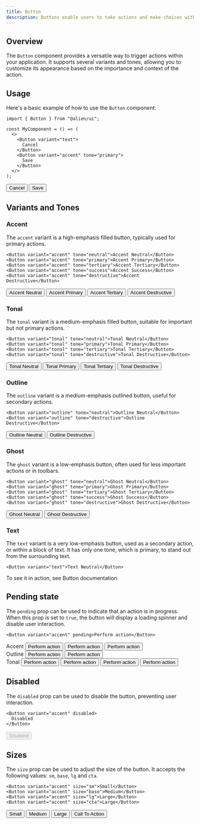 ```yaml
---
title: Button
description: Buttons enable users to take actions and make choices with a single tap. They come in various styles to suit different contexts and levels of emphasis.
---
```



## Overview

The `Button` component provides a versatile way to trigger actions within your application. It supports several variants and tones, allowing you to customize its appearance based on the importance and context of the action.

## Usage

Here's a basic example of how to use the `Button` component:

```tsx
import { Button } from "@alien/ui";

const MyComponent = () => (
  <>
    <Button variant="text">
      Cancel
    </Button>
    <Button variant="accent" tone="primary">
      Save
    </Button>
  </>
);
```

<div class="not-content flex gap-2">
  <Button variant="ghost">
    Cancel
  </Button>
  <Button variant="accent" tone="primary">
    Save
  </Button>
</div>

## Variants and Tones

### Accent

The `accent` variant is a high-emphasis filled button, typically used for primary actions.

```tsx
<Button variant="accent" tone="neutral">Accent Neutral</Button>
<Button variant="accent" tone="primary">Accent Primary</Button>
<Button variant="accent" tone="tertiary">Accent Tertiary</Button>
<Button variant="accent" tone="success">Accent Success</Button>
<Button variant="accent" tone="destructive">Accent Destructive</Button>
```

<div class="not-content flex flex-wrap gap-4">
  <Button variant="accent" tone="neutral">Accent Neutral</Button>
  <Button variant="accent" tone="primary">Accent Primary</Button>
  <Button variant="accent" tone="tertiary">Accent Tertiary</Button>
  <Button variant="accent" tone="destructive">Accent Destructive</Button>
</div>

### Tonal

The `tonal` variant is a medium-emphasis filled button, suitable for important but not primary actions.

```tsx
<Button variant="tonal" tone="neutral">Tonal Neutral</Button>
<Button variant="tonal" tone="primary">Tonal Primary</Button>
<Button variant="tonal" tone="tertiary">Tonal Tertiary</Button>
<Button variant="tonal" tone="destructive">Tonal Destructive</Button>
```

<div class="not-content flex flex-wrap gap-4">
  <Button variant="tonal" tone="neutral">Tonal Neutral</Button>
  <Button variant="tonal" tone="primary">Tonal Primary</Button>
  <Button variant="tonal" tone="tertiary">Tonal Tertiary</Button>
  <Button variant="tonal" tone="destructive">Tonal Destructive</Button>
</div>

### Outline

The `outline` variant is a medium-emphasis outlined button, useful for secondary actions.

```tsx
<Button variant="outline" tone="neutral">Outline Neutral</Button>
<Button variant="outline" tone="destructive">Outline Destructive</Button>
```

<div class="not-content flex flex-wrap gap-4">
  <Button variant="outline" tone="neutral">Outline Neutral</Button>
  <Button variant="outline" tone="destructive">Outline Destructive</Button>
</div>

### Ghost

The `ghost` variant is a low-emphasis button, often used for less important actions or in toolbars.

```tsx
<Button variant="ghost" tone="neutral">Ghost Neutral</Button>
<Button variant="ghost" tone="primary">Ghost Primary</Button>
<Button variant="ghost" tone="tertiary">Ghost Tertiary</Button>
<Button variant="ghost" tone="success">Ghost Success</Button>
<Button variant="ghost" tone="destructive">Ghost Destructive</Button>
```

<div class="not-content flex flex-wrap gap-4">
  <Button variant="ghost" tone="neutral">Ghost Neutral</Button>
  <Button variant="ghost" tone="destructive">Ghost Destructive</Button>
</div>

### Text

The `text` variant is a very low-emphasis button, used as a secondary action, or within a block of text.
It has only one tone, which is primary, to stand out from the surrounding text.

```tsx
<Button variant="text">Text Neutral</Button>
```

<div class="not-content flex flex-wrap gap-4">
  <p>To see it in action, see <ButtonLink href="/components/button" variant="text">Button</ButtonLink> documentation.</p>
</div>

## Pending state

The `pending` prop can be used to indicate that an action is in progress. When this prop is set to `true`, the button will display a loading spinner and disable user interaction.

```tsx
<Button variant="accent" pending>Perform action</Button>
```

<div class="not-content flex gap-6">
  <div class="flex flex-col gap-4">
    <Text with="overline">Accent</Text>
    <Button variant="accent" pending>Perform action</Button>
    <Button variant="accent" tone="tertiary" pending>Perform action</Button>
    <Button variant="accent" tone="destructive" pending>Perform action</Button>
  </div>
  <div class="flex flex-col gap-2">
    <Text with="overline">Outline</Text>
    <Button variant="outline" tone="neutral" pending>Perform action</Button>
    <Button variant="outline" tone="destructive" pending>Perform action</Button>
  </div>
  <div class="flex flex-col gap-2">
    <Text with="overline">Tonal</Text>
    <Button variant="tonal" tone="neutral" pending>Perform action</Button>
    <Button variant="tonal" tone="primary" pending>Perform action</Button>
    <Button variant="tonal" tone="tertiary" pending>Perform action</Button>
    <Button variant="tonal" tone="destructive" pending>Perform action</Button>
  </div>
</div>

## Disabled
The `disabled` prop can be used to disable the button, preventing user interaction.

```tsx
<Button variant="accent" disabled>
  Disabled
</Button>
```

<div class="not-content flex flex-wrap gap-4">
  <Button variant="accent" disabled>
    Disabled
  </Button>
</div>

## Sizes

The `size` prop can be used to adjust the size of the button. It accepts the following values: `sm`, `base`, `lg` and `cta`.

```tsx
<Button variant="accent" size="sm">Small</Button>
<Button variant="accent" size="base">Medium</Button>
<Button variant="accent" size="lg">Large</Button>
<Button variant="accent" size="cta">Large</Button>
```

<div class="not-content flex items-start flex-wrap gap-4">
  <Button variant="accent" size="sm">Small</Button>
  <Button variant="accent" size="base">Medium</Button>
  <Button variant="accent" size="lg">Large</Button>
  <Button variant="accent" size="cta">Call To Action</Button>
</div>